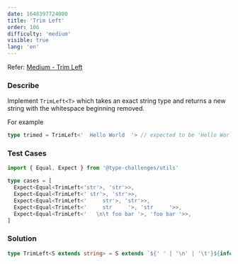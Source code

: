 ```yaml
---
date: 1648397724000
title: 'Trim Left'
order: 106
difficulty: 'medium'
visible: true
lang: 'en'
---
```


Refer: [Medium - Trim Left](https://github.com/type-challenges/type-challenges/blob/main/questions/00106-medium-trimleft/README.md)

### Describe

Implement `TrimLeft<T>` which takes an exact string type and returns a new string with the whitespace beginning removed.

For example

```typescript
type trimed = TrimLeft<'  Hello World  '> // expected to be 'Hello World  '
```

### Test Cases

```typescript
import { Equal, Expect } from '@type-challenges/utils'

type cases = [
  Expect<Equal<TrimLeft<'str'>, 'str'>>,
  Expect<Equal<TrimLeft<' str'>, 'str'>>,
  Expect<Equal<TrimLeft<'     str'>, 'str'>>,
  Expect<Equal<TrimLeft<'     str     '>, 'str     '>>,
  Expect<Equal<TrimLeft<'   \n\t foo bar '>, 'foo bar '>>,
]
```

### Solution

```typescript
type TrimLeft<S extends string> = S extends `${' ' | '\n' | '\t'}${infer P}` ? TrimLeft<P> : S
```
